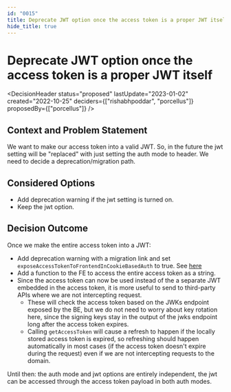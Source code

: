 ```yaml
---
id: "0015"
title: Deprecate JWT option once the access token is a proper JWT itself
hide_title: true
---
```



# Deprecate JWT option once the access token is a proper JWT itself

<DecisionHeader status="proposed" lastUpdate="2023-01-02" created="2022-10-25" deciders={["rishabhpoddar", "porcellus"]} proposedBy={["porcellus"]} />

## Context and Problem Statement

We want to make our access token into a valid JWT. So, in the future the jwt setting will be "replaced" with just setting the auth mode to header. We need to decide a deprecation/migration path.

## Considered Options

* Add deprecation warning if the jwt setting is turned on.
* Keep the jwt option.

## Decision Outcome

Once we make the entire access token into a JWT:
- Add deprecation warning with a migration link and set `exposeAccessTokenToFrontendInCookieBasedAuth` to true. See [here](./0022)
- Add a function to the FE to access the entire access token as a string.
- Since the access token can now be used instead of the a separate JWT embedded in the access token, it is more useful to send to third-party APIs where we are not intercepting request.
    - These will check the access token based on the JWKs endpoint exposed by the BE, but we do not need to worry about key rotation here, since the signing keys stay in the output of the jwks endpoint long after the access token expires.
    - Calling `getAccessToken` will cause a refresh to happen if the locally stored access token is expired, so refreshing should happen automatically in most cases (if the access token doesn't expire during the request) even if we are not intercepting requests to the domain.

Until then: the auth mode and jwt options are entirely independent, the jwt can be accessed through the access token payload in both auth modes.
